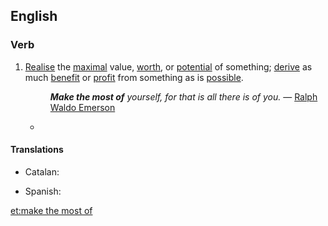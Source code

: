 ==English==

===Verb===
{{en-verb|head=[[to]] [[make]] [[the]] [[most]] [[of]]|makes the most of|making the most of|made the most of}}

# {{idiomatic|transitive}} [[realise|Realise]] the [[maximal]] value, [[worth]], or [[potential]] of something; [[derive]] as much [[benefit]] or [[profit]] from something as is [[possible]].
#: '''''Make the most of''' yourself, for that is all there is of you.'' — [[w:Ralph Waldo Emerson|Ralph Waldo Emerson]]
#* {{quote-news
|year=2011
|date=January 25
|author=Les Roopanarine
|title=Wigan   1 - 2   Aston Villa
|work=BBC
|url=http://news.bbc.co.uk/sport2/hi/football/eng_prem/9369947.stm
|page=
|passage=But with the home side likewise unable to '''make the most of''' a period of first-half ascendancy, Villa were swift to make amends on the restart.}}

====Translations====
{{trans-top}}
* Catalan: {{t+|ca|aprofitar}}
{{trans-mid}}
* Spanish: {{t|es|aprovechar}}
{{trans-bottom}}

[[et:make the most of]]